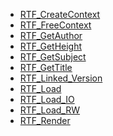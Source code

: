<!-- DO NOT HAND-EDIT CATEGORY LISTS, THEY ARE AUTOGENERATED AND WILL BE OVERWRITTEN, BASED ON TAGS IN INDIVIDUAL PAGE FOOTERS. EDIT THOSE INSTEAD. -->
<!-- BEGIN CATEGORY LIST -->
* [[RTF_CreateContext]]
* [[RTF_FreeContext]]
* [[RTF_GetAuthor]]
* [[RTF_GetHeight]]
* [[RTF_GetSubject]]
* [[RTF_GetTitle]]
* [[RTF_Linked_Version]]
* [[RTF_Load]]
* [[RTF_Load_IO]]
* [[RTF_Load_RW]]
* [[RTF_Render]]
<!-- END CATEGORY LIST -->
